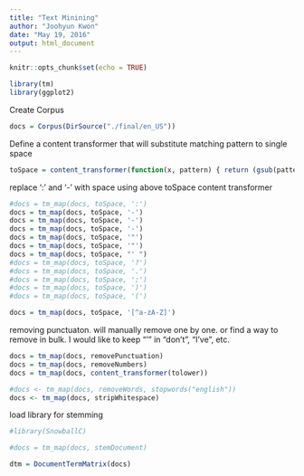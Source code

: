 ```yaml
---
title: "Text Minining"
author: "Joohyun Kwon"
date: "May 19, 2016"
output: html_document
---
```


```r
knitr::opts_chunk$set(echo = TRUE)
```

```r
library(tm)
library(ggplot2)
```

Create Corpus
```r
docs = Corpus(DirSource("./final/en_US"))
```



Define a content transformer that will substitute matching pattern to single space
```r
toSpace = content_transformer(function(x, pattern) { return (gsub(pattern, ' ', x))})
```

replace ':' and '-' with space using above toSpace content transformer
```r

#docs = tm_map(docs, toSpace, ':')
docs = tm_map(docs, toSpace, '-')
docs = tm_map(docs, toSpace, '-')
docs = tm_map(docs, toSpace, '-')
docs = tm_map(docs, toSpace, '"')
docs = tm_map(docs, toSpace, '"') 
docs = tm_map(docs, toSpace, "' ") 
#docs = tm_map(docs, toSpace, '?')
#docs = tm_map(docs, toSpace, '.')
#docs = tm_map(docs, toSpace, ';')
#docs = tm_map(docs, toSpace, ')')
#docs = tm_map(docs, toSpace, '(')

docs = tm_map(docs, toSpace, '[^a-zA-Z]')
```


removing punctuaton. will manually remove one by one. or find a way to remove in bulk. I would like to keep "'" in "don't", "I've", etc.
```r
docs = tm_map(docs, removePunctuation)
docs = tm_map(docs, removeNumbers)
docs = tm_map(docs, content_transformer(tolower))
```

```r

#docs <- tm_map(docs, removeWords, stopwords("english"))
docs <- tm_map(docs, stripWhitespace)
```

load library for stemming
```r
#library(SnowballC)
```
```r
#docs = tm_map(docs, stemDocument)
```
```r
dtm = DocumentTermMatrix(docs)
```



